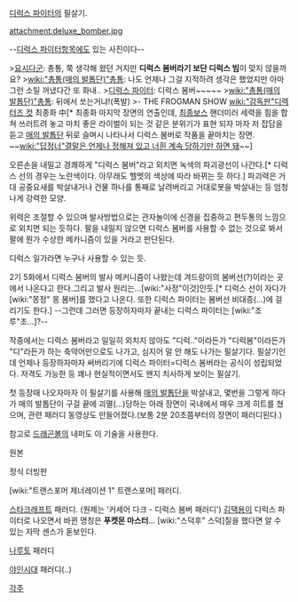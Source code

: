 [[디럭스 파이터]]의 필살기.

attachment:deluxe_bomber.jpg

--[[디럭스 파이터]]항목에도 있는 사진이다--

>[[요시다군]]: 총통, 쭉 생각해 왔던 거지만 '''디럭스 봄버라기 보단 디럭스 빔'''이 맞지 않을까요?
>[[wiki:"총통(매의 발톱단)"총통]]: 나도 언제나 그걸 지적하려 생각은 했었지만 아마 그런 소릴 꺼냈다간 또 화내..
>[[디럭스 파이터]]: 디럭스 봄버~~~~~
>[[wiki:"총통(매의 발톱단)"총통]]: 뒤에서 쏘는거냐!(폭발)
>- THE FROGMAN SHOW [[wiki:"감독판"디렉터즈 컷]] 최종화 中[* 최종화 마지막 장면의 연출인데, [[최종보스]] 핸더미러 세력을 힘을 합쳐 쓰러트려 놓고 마치 좋은 라이벌이 되는 것 같은 분위기가 표현 되자 마자 저 잡담을 듣고 [[매의 발톱단]] 뒤로 슬며시 나타나서 디럭스 봄버로 작품을 끝마치는 장면. ~~[[wiki:"답정너"결말은 언제나 정해져 있고 너흰 계속 당하기만 하면 돼]]~~]

오른손을 내밀고 경쾌하게 "디럭스 봄버"라고 외치면 녹색의 파괴광선이 나간다.[* 디럭스 선의 경우는 노란색이다. 아무래도 헬멧의 색상에 따라 바뀌는 듯 하다.] 파괴력은 거대 공중요새를 박살내거나 건물 하나를 통째로 날려버리고 거대로봇을 박살내는 등 엄청나게 강력한 모양.

위력은 조절할 수 있으며 발사방법으로는 관자놀이에 신경을 집중하고 편두통의 느낌으로 외치면 되는 듯하다. 팔을 내밀지 않으면 디럭스 봄버를 사용할 수 없는 것으로 봐서 팔에 뭔가 수상한 메카니즘이 있을 거라고 판단된다.

디럭스 일가라면 누구나 사용할 수 있는 듯.

2기 5화에서 디럭스 봄버의 발사 메커니즘이 나왔는데 겨드랑이의 봄버선(?)이라는 곳에서 나온다고 한다.그리고 발사 원리는...[wiki:"사정"이것]인듯.[* 디럭스 선이 자다가 [wiki:"몽정" 몽 봄버]를 했다고 나온다. 또한 디럭스 파이터는 봄버선 비대증(...)에 걸리기도 한다.] --그런데 그러면 등장하자마자 끝내는 디럭스 파이터는 [wiki:"조루"조...]?--

작중에서는 디럭스 봄버라고 일일히 외치지 않아도 "디럭.."이라든가 "디럭봄"이라든가 "디"라든가 하는 축약어만으로도 나가고, 심지어 말 안 해도 나가는 필살기다. 필살기인데 언제나 등장하자마자 써버리기에 디럭스 파이터=디럭스 봄버라는 공식이 성립되었다. 저격도 가능한 등 꽤나 현실적이면서도 왠지 치사하게 보이는 필살기. 

첫 등장때 나오자마자 이 필살기를 사용해 [[매의 발톱단]]을 박살내고, 몇번을 그렇게 하다가 매의 발톱단이 구걸 끝에 괴멸(...)당하는 아래 장면이 국내에서 매우 크게 히트를 쳤으며, 관련 패러디 동영상도 만들어졌다.(보통 2분 20초쯤부터의 장면이 패러디된다.) 

참고로 [[드래곤볼]]의 내퍼도 이 기술을 사용한다.

{{{#!html 
<object classid='clsid:d27cdb6e-ae6d-11cf-96b8-444553540000' codebase='http://download.macromedia.com/pub/shockwave/cabs/flash/swflash.cab#version=10,0,0,0' width='640' height='480' id='movie' align='middle'><param name='quality' value='high' /><param name='movie' value='http://flvr.pandora.tv/flv2pan/flvmovie.dll/userid=ppjunistr&prgid=49233600&countryChk=ko&skin=1&autoPlay=false&share=on' /><param name='allowScriptAccess' value='always' /><param name='allowFullScreen' value='true' /><param name='wmode' value='transparent' /><embed src='http://flvr.pandora.tv/flv2pan/flvmovie.dll/userid=ppjunistr&prgid=49233600&countryChk=ko&skin=1&autoPlay=false&share=on' type='application/x-shockwave-flash' wmode='transparent' allowScriptAccess='always' allowFullScreen='true' pluginspage='http://www.macromedia.com/go/getflashplayer' width='640' height='480' /></embed></object>
}}}
원본

{{{#!html 
<object type='application/x-shockwave-flash' id='DaumVodPlayer_v032flUrJmm46nOG4fxU6Ud' width='640px' height='480px' align='middle' classid='clsid:d27cdb6e-ae6d-11cf-96b8-444553540000' codebase='http://fpdownload.macromedia.com/pub/shockwave/cabs/flash/swflash.cab#version=10,3,0,0'><param name='movie' value='http://videofarm.daum.net/controller/player/VodPlayer.swf' /><param name='allowScriptAccess' value='always' /><param name='allowFullScreen' value='true' /><param name='bgcolor' value='#000000' /><param name='wmode' value='window' /><param name='flashvars' value='vid=v032flUrJmm46nOG4fxU6Ud&playLoc=undefined&alert=true' /><embed src='http://videofarm.daum.net/controller/player/VodPlayer.swf' width='640px' height='480px' allowScriptAccess='always' type='application/x-shockwave-flash' allowFullScreen='true' bgcolor='#000000' flashvars='vid=v032flUrJmm46nOG4fxU6Ud&playLoc=undefined&alert=true'></embed></object>
}}}
정식 더빙판

{{{#!html
<iframe width="420" height="315" src="//www.youtube.com/embed/0Tq1AmEkbKM" frameborder="0" allowfullscreen></iframe>
}}}
[wiki:"트랜스포머 제너레이션 1" 트랜스포머] 패러디.

{{{#!html
<iframe title='커세어 다크- 디럭스 봄버 패러디 껄껄껄' width='640px' height='360px' src='http://videofarm.daum.net/controller/video/viewer/Video.html?vid=rRSFqfrEPuI$&play_loc=undefined&alert=true' frameborder='0' scrolling='no' ></iframe>
}}}
[[스타크래프트]] 패러디. (원제는 '커세어 다크 - 디럭스 봄버 패러디')
[[김택용]]이 디럭스 파이터로 나오면서 바뀐 명칭은 '''푸켓몬 마스터'''... [wiki:"스덕후" 스덕]질을 했다면 알 수 있는 자막 센스가 돋보인다.

{{{#!html
<object classid='clsid:d27cdb6e-ae6d-11cf-96b8-444553540000' codebase='http://fpdownload.macromedia.com/pub/shockwave/cabs/flash/swflash.cab#version=10,0,0,0' width='720' height='438' id='NFPlayer07477' align='middle'><param name='allowScriptAccess' value='always' /><param name='allowFullScreen' value='true' /><param name='movie' value='http://serviceapi.nmv.naver.com/flash/NFPlayer.swf?vid=5F9BF131424151BDD5D0ACB9DC3074B7360C&outKey=V1272f245205b0e1e9d5f977d5a4b782b3374273c9499426f169a977d5a4b782b3374' /><param name='wmode' value='window' /><embed src='http://serviceapi.nmv.naver.com/flash/NFPlayer.swf?vid=5F9BF131424151BDD5D0ACB9DC3074B7360C&outKey=V1272f245205b0e1e9d5f977d5a4b782b3374273c9499426f169a977d5a4b782b3374' wmode='window' width='720' height='438' allowScriptAccess='always' name='NFPlayer07477' allowFullScreen='true' type='application/x-shockwave-flash' /></object>
}}}
[[나루토]] 패러디

{{{#!html
<object classid='clsid:d27cdb6e-ae6d-11cf-96b8-444553540000' codebase='http://fpdownload.macromedia.com/pub/shockwave/cabs/flash/swflash.cab#version=10,0,0,0' width='720' height='438' id='NFPlayer01132' align='middle'><param name='allowScriptAccess' value='always' /><param name='allowFullScreen' value='true' /><param name='movie' value='http://serviceapi.nmv.naver.com/flash/NFPlayer.swf?vid=E86F00D45DACDA17922761B7A1C0FF6F45A8&outKey=V1210e3f801c19b547da8cc31eeb0b8f459448cf38189e9e5dacbcc31eeb0b8f45944' /><param name='wmode' value='window' /><embed src='http://serviceapi.nmv.naver.com/flash/NFPlayer.swf?vid=E86F00D45DACDA17922761B7A1C0FF6F45A8&outKey=V1210e3f801c19b547da8cc31eeb0b8f459448cf38189e9e5dacbcc31eeb0b8f45944' wmode='window' width='720' height='438' allowScriptAccess='always' name='NFPlayer01132' allowFullScreen='true' type='application/x-shockwave-flash' /></object>
}}}
[[야인시대]] 패러디(..)

[[각주]]
